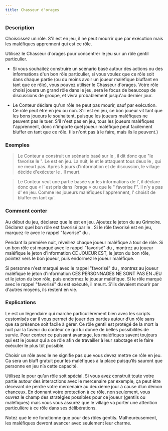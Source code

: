 ```yaml
---
title: Chasseur d'orages
---
```



<Fabled CHASSEUR_D_ORAGES header />

### Description

Choississez un rôle. S'il est en jeu, il ne peut mourrir que par exécution mais les maléfiques apprennent qui est ce rôle.

Utilisez le Chasseur d'orages pour concentrer le jeu sur un rôle gentil particulier.

- Si vous souhaitez construire un scénario basé autour des actions ou des informations d'un bon rôle particulier, si vous voulez que ce rôle soit dans chaque partie (ou du moins avoir un joueur maléfique bluffant en tant que ce rôle), vous pouvez utiliser le Chasseur d'orages. Votre rôle choisi jouera un grand rôle dans le jeu, sera le focus de beaucoup de discussions de groupe, et vivra probablement jusqu'au dernier jour.

- Le Conteur déclare qu'un rôle ne peut pas mourir, sauf par exécution. Ce rôle peut être en jeu ou non. S'il est en jeu, ce bon joueur vit tant que les bons joueurs le souhaitent, puisque les joueurs maléfiques ne peuvent pas le tuer. S'il n'est pas en jeu, tous les joueurs maléfiques l'apprennent, donc n'importe quel joueur maléfique peut facilement bluffer en tant que ce rôle. (Ils n'ont pas à le faire, mais ils le peuvent.)

### Exemples

> Le Conteur a construit un scénario basé sur le <Role GENERAL />, il dit donc que "le <Fabled CHASSEUR_D_ORAGES/> favorise le <Role GENERAL/>". Le <Role GENERAL /> est en jeu. La nuit, le <Role IMP /> et le <Role PARRAIN /> attaquent tous deux le <Role GENERAL />, qui ne meurt pas. Après 5 jours d'information et de discussion, le village décide d'exécuter le <Role GENERAL />. Il meurt.

> Le Conteur veut une partie basée sur les informations de l'<Role EMPATHIQUE />, il déclare donc que « l’<Role EMPATHIQUE /> est pris dans l’orage » ou que le "<Fabled CHASSEUR_D_ORAGES/> favorise l'<Role EMPATHIQUE />". Il n'y a pas d'<Role EMPATHIQUE /> en jeu. Comme les joueurs maléfiques l'apprennent, l'<Role EMPOISONNEUR /> choisit de bluffer en tant qu'<Role EMPATHIQUE />.

### Comment conter

Au début du jeu, déclarez que le <Fabled CHASSEUR_D_ORAGES/> est en jeu. Ajoutez le jeton du <Fabled CHASSEUR_D_ORAGES/> au Grimoire. Déclarez quel bon rôle est favorisé par le <Fabled CHASSEUR_D_ORAGES/>. Si le rôle favorisé est en jeu, marquez-le avec le rappel "favorisé" du <Fabled CHASSEUR_D_ORAGES/>.

Pendant la première nuit, réveillez chaque joueur maléfique à tour de rôle. Si un bon rôle est marqué avec le rappel "favorisé" du <Fabled CHASSEUR_D_ORAGES/>, montrez au joueur maléfique le jeton d'information CE JOUEUR EST, le jeton du bon rôle, pointez vers le bon joueur, puis endormez le joueur maléfique.

Si personne n'est marqué avec le rappel "favorisé" du <Fabled CHASSEUR_D_ORAGES/>, montrez au joueur maléfique le jeton d'information CES PERSONNAGES NE SONT PAS EN JEU et le jeton du bon rôle, puis endormez le joueur maléfique. Si le rôle marqué avec le rappel "favorisé" du <Fabled CHASSEUR_D_ORAGES/> est exécuté, il meurt. S'ils devaient mourir par d'autres moyens, ils restent en vie.

### Explications

Le <Fabled CHASSEUR_D_ORAGES/> est un légendaire qui marche particulièrement bien avec les scripts customisés car il vous permet de jouer des parties autour d’un rôle sans que sa présence soit facile à gérer. Ce rôle gentil est protégé de la mort la nuit par la faveur du conteur ce qui lui donne de belles possibilités de survie. Pour contrer ce puissant avantage, les maléfiques savent toujours qui est le joueur qui a ce rôle afin de travailler à leur sabotage et le faire exécuter le plus tôt possible.

Choisir un rôle avec le <Fabled CHASSEUR_D_ORAGES/> ne signifie pas que vous devez mettre ce rôle en jeu. Ca sera un bluff gratuit pour les maléfiques à la place puisqu’ils sauront que personne en jeu n’a cette capacité.

Utilisez le <Fabled CHASSEUR_D_ORAGES/> pour qu’un rôle soit spécial. Si vous avez construit toute votre partie autour des interactions avec le mercenaire par exemple, ça peut être décevant de perdre votre mercenaire au deuxième jour à cause d’un démon chanceux. En donnant votre protection à ce rôle, non seulement, vous ouvrez le champ des stratégies possibles pour ce joueur (gentils ou maléfiques) mais vous vous assurez que le village va porter une attention particulière à ce rôle dans ses délibérations.

Notez que le <Fabled CHASSEUR_D_ORAGES/> ne fonctionne que pour des rôles gentils. Malheureusement, les maléfiques devront avancer avec seulement leur charme.
